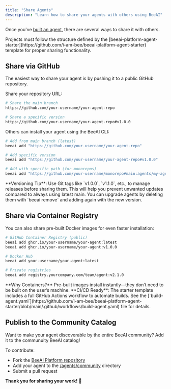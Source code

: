 ```yaml
---
title: "Share Agents"
description: "Learn how to share your agents with others using BeeAI"
---
```


Once you've [built an agent](/how-to/build-agents), there are several ways to share it with others.

<Note>
Projects must follow the structure defined by the [beeai-platform-agent-starter](https://github.com/i-am-bee/beeai-platform-agent-starter) template for proper sharing functionality.
</Note>

## Share via GitHub

The easiest way to share your agent is by pushing it to a public GitHub repository.

Share your repository URL:
```bash
# Share the main branch
https://github.com/your-username/your-agent-repo

# Share a specific version
https://github.com/your-username/your-agent-repo#v1.0.0
```

Others can install your agent using the BeeAI CLI:

```bash
# Add from main branch (latest)
beeai add "https://github.com/your-username/your-agent-repo"

# Add specific version
beeai add "https://github.com/your-username/your-agent-repo#v1.0.0"

# Add with specific path (for monorepos)
beeai add "https://github.com/your-username/monorepo#main:agents/my-agent"
```

<Tip>
**Versioning Tip**: Use Git tags like `v1.0.0`, `v1.1.0`, etc., to manage releases before sharing them. This will help
    you prevent unwanted updates compared to always using latest main. You can upgrade agents
    by deleting them with `beeai remove` and adding again with the new version.
</Tip>

## Share via Container Registry

You can also share pre-built Docker images for even faster installation:

```bash
# GitHub Container Registry (public)
beeai add ghcr.io/your-username/your-agent:latest
beeai add ghcr.io/your-username/your-agent:v1.0.0

# Docker Hub
beeai add your-username/your-agent:latest

# Private registries
beeai add registry.yourcompany.com/team/agent:v2.1.0
```

<Note>
**Why Containers?** Pre-built images install instantly—they don’t need to be built on the user’s machine.
</Note> 

<Note>
**CI/CD Ready**: The starter template includes a full GitHub Actions workflow to automate builds. See the [`build-agent.yaml`](https://github.com/i-am-bee/beeai-platform-agent-starter/blob/main/.github/workflows/build-agent.yaml) file for details.
</Note>

## Publish to the Community Catalog

Want to make your agent discoverable by the entire BeeAI community? Add it to the communuity BeeAI catalog!

To contribute:
- Fork the [BeeAI Platform repository](https://github.com/i-am-bee/beeai-platform)
- Add your agent to the [/agents/community](https://github.com/i-am-bee/beeai-platform/tree/main/agents/community) directory
- Submit a pull request

**Thank you for sharing your work!** 💛